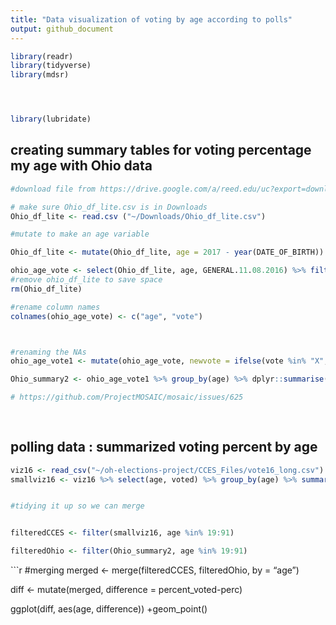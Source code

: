 ```yaml
---
title: "Data visualization of voting by age according to polls"
output: github_document
---
```


```r
library(readr)
library(tidyverse)
library(mdsr)




library(lubridate)

```
## creating summary tables for voting percentage my age with Ohio data
```r
#download file from https://drive.google.com/a/reed.edu/uc?export=download&confirm=vfYf&id=0B16R3n7VKQteeEh5SmozTXRVb2s

# make sure Ohio_df_lite.csv is in Downloads
Ohio_df_lite <- read.csv ("~/Downloads/Ohio_df_lite.csv")

#mutate to make an age variable

Ohio_df_lite <- mutate(Ohio_df_lite, age = 2017 - year(DATE_OF_BIRTH))

ohio_age_vote <- select(Ohio_df_lite, age, GENERAL.11.08.2016) %>% filter(age < 99)
#remove ohio_df_lite to save space
rm(Ohio_df_lite)

#rename column names
colnames(ohio_age_vote) <- c("age", "vote")



#renaming the NAs
ohio_age_vote1 <- mutate(ohio_age_vote, newvote = ifelse(vote %in% "X", "X", "O"))

Ohio_summary2 <- ohio_age_vote1 %>% group_by(age) %>% dplyr::summarise(perc = base::mean(newvote == "X"))

# https://github.com/ProjectMOSAIC/mosaic/issues/625
 
  
```



##  polling data : summarized voting percent by age

``` r
viz16 <- read_csv("~/oh-elections-project/CCES_Files/vote16_long.csv")
smallviz16 <- viz16 %>% select(age, voted) %>% group_by(age) %>% summarize(percent_voted = base::mean(voted == "yes"))



```

```r
#tidying it up so we can merge


filteredCCES <- filter(smallviz16, age %in% 19:91) 

filteredOhio <- filter(Ohio_summary2, age %in% 19:91)

```


```r
#merging
merged <- merge(filteredCCES, filteredOhio, by = "age")

diff <- mutate(merged, difference = percent_voted-perc)

ggplot(diff, aes(age, difference)) +geom_point()
